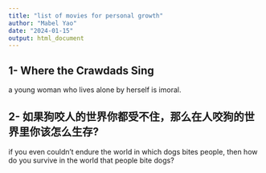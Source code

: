 ```yaml
---
title: "list of movies for personal growth"
author: "Mabel Yao"
date: "2024-01-15"
output: html_document
---
```

## 1- Where the Crawdads Sing
a young woman who lives alone by herself is imoral. \

## 2- 如果狗咬人的世界你都受不住，那么在人咬狗的世界里你该怎么生存?
if you even couldn't endure the world in which dogs bites people, then how do you survive in the world that people bite dogs?\


